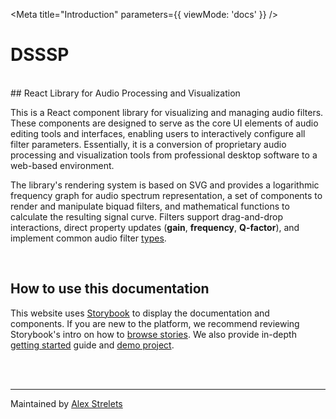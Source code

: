 
<Meta
  title="Introduction"
  parameters={{ viewMode: 'docs' }}
/>

# DSSSP

<br/>
## React Library for Audio Processing and Visualization

This is a React component library for visualizing and managing audio filters. These components are designed to serve as the core UI elements of audio editing tools and interfaces, enabling users to interactively configure all filter parameters. Essentially, it is a conversion of proprietary audio processing and visualization tools from professional desktop software to a web-based environment.

The library's rendering system is based on SVG and provides a logarithmic frequency graph for audio spectrum representation, a set of components to render and manipulate biquad filters, and mathematical functions to calculate the resulting signal curve. Filters support drag-and-drop interactions, direct property updates (**gain**, **frequency**, **Q-factor**), and implement common audio filter [types](?path=/docs/foundations-audio-filters--docs).

<br />

## How to use this documentation

This website uses [Storybook](https://storybook.js.org/) to display the documentation and components. If you are new to the platform, we recommend reviewing Storybook's intro on how to [browse stories](https://storybook.js.org/docs/html/get-started/browse-stories). We also provide in-depth [getting started](?path=/docs/getting-started--docs) guide and [demo project](?path=/docs/demo-project--docs).

<br />
<br />

---
Maintained by [Alex Strelets](https://github.com/NumberOneBot)
